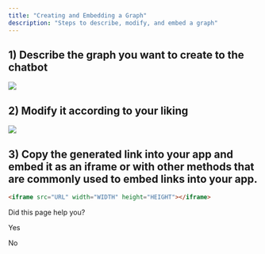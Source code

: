 ```yaml
---
title: "Creating and Embedding a Graph"
description: "Steps to describe, modify, and embed a graph"
---
```

## 1) Describe the graph you want to create to the chatbot

![](https://files.readme.io/7c0f0db-Screenshot_2023-11-07_at_16.54.32.png)

## 2) Modify it according to your liking

![](https://files.readme.io/ee9803c-Screenshot_2023-11-07_at_16.55.50.png)

## 3) Copy the generated link into your app and embed it as an iframe or with other methods that are commonly used to embed links into your app.

```html
<iframe src="URL" width="WIDTH" height="HEIGHT"></iframe>

```

Did this page help you?

Yes

No